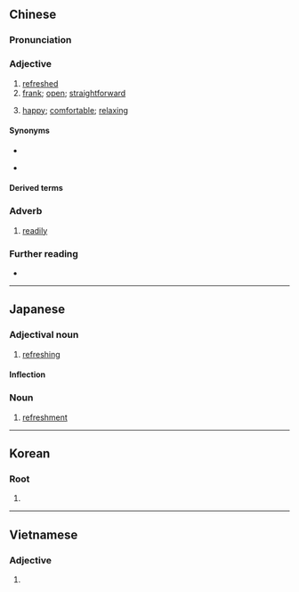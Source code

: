 ==Chinese==
{{zh-forms}}

===Pronunciation===
{{zh-pron
|m=shuǎngkuài,tl=y
|c=song2 faai3
|h=pfs=sóng-khoai
|md=sōng-kuái
|mn=sóng-khoài
|cat=a
}}

===Adjective===
{{head|zh|adjective}}

# [[refreshed]]
# [[frank]]; [[open]]; [[straightforward]]
# {{lb|zh|Min Dong|Min Nan}} [[happy]]; [[comfortable]]; [[relaxing]]

====Synonyms====
* {{s|refreshed}}
{{zh-syn-saurus|舒適}}
* {{s|frank}}
{{zh-syn-saurus|直爽}}

====Derived terms====
{{zh-der|不爽快|乾脆爽快}}

===Adverb===
{{head|zh|adverb}}

# [[readily]]

===Further reading===
* {{thcwd|7615}}

{{zh-cat|Advanced}}

----

==Japanese==
{{ja-kanjitab|そう|かい|yomi=on}}

===Adjectival noun===
{{ja-adj|infl=な|そうかい}}

# [[refreshing]]

====Inflection====
{{ja-na|そうかい}}

===Noun===
{{ja-noun|そうかい}}

# [[refreshment]]

----

==Korean==
{{ko-hanjatab}}

===Root===
{{ko-pos|root|hangeul=상쾌}}

# {{hanja form of|상쾌}}

----

==Vietnamese==
{{vi-hantutab}}

===Adjective===
{{vi-adj|sc=Hani}}

# {{han tu form of|sảng khoái|[[refreshing]]}}
